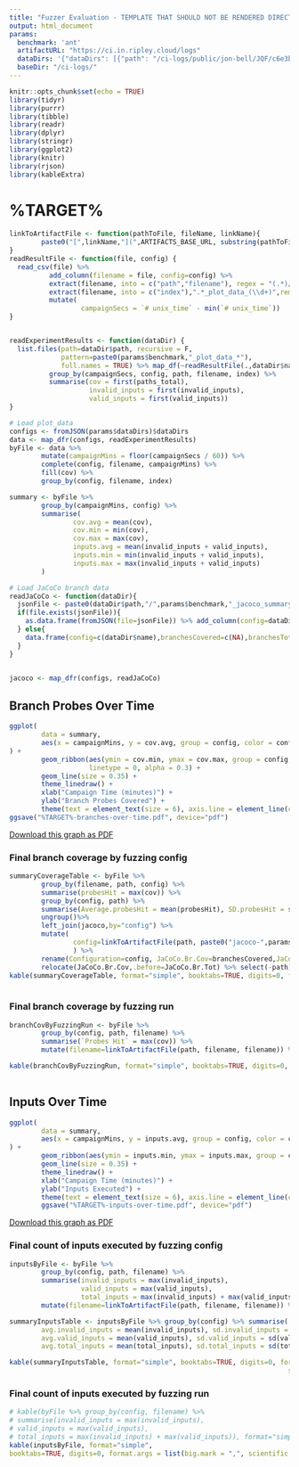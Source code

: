 ```yaml
---
title: "Fuzzer Evaluation - TEMPLATE THAT SHOULD NOT BE RENDERED DIRECTLY EXCEPT FOR DEV"
output: html_document
params:
  benchmark: 'ant'
  artifactURL: "https://ci.in.ripley.cloud/logs"
  dataDirs: '{"dataDirs": [{"path": "/ci-logs/public/jon-bell/JQF/c6e3b2417931d479104f59065da8ea85c7d07f31/Smoke test evaluation - 10 minutes, 5 trials/1604218427/2/artifacts", "name": "dummy-debug-ignore-this"}, {"name": "fast-collision-free-coverage", "path": "/ci-logs/public/jon-bell/JQF/cb70af65d5c0ac1a084c318c2b7260d6710d4ce9/Smoke test evaluation - 10 minutes, 5 trials/1607328380/1/artifacts"}, {"name": "reporting-ci", "path": "/ci-logs/public/jon-bell/JQF/8468ed5f28da5c3d79f85a1a0bcc8d8a8e7ccbd9/Smoke test evaluation - 10 minutes, 5 trials/1604384300/1/artifacts"}]}'
  baseDir: "/ci-logs/"
---
```


```r
knitr::opts_chunk$set(echo = TRUE)
library(tidyr)
library(purrr)
library(tibble)
library(readr)
library(dplyr)
library(stringr)
library(ggplot2)
library(knitr)
library(rjson)
library(kableExtra)
```

# %TARGET%
```r
linkToArtifactFile <- function(pathToFile, fileName, linkName){
        paste0("[",linkName,"](",ARTIFACTS_BASE_URL, substring(pathToFile,nchar(params$baseDir)),"/",fileName,")")
}
readResultFile <- function(file, config) {
  read_csv(file) %>%
          add_column(filename = file, config=config) %>%
          extract(filename, into = c("path","filename"), regex = "(.*)/([^/]*_plot_data.*)") %>%
          extract(filename, into = c("index"),".*_plot_data_(\\d+)",remove=FALSE)%>%
          mutate(
                  campaignSecs = `# unix_time` - min(`# unix_time`))
}


readExperimentResults <- function(dataDir) {
  list.files(path=dataDir$path, recursive = F,
             pattern=paste0(params$benchmark,"_plot_data_*"),
             full.names = TRUE) %>% map_df(~readResultFile(.,dataDir$name)) %>%
          group_by(campaignSecs, config, path, filename, index) %>%
          summarise(cov = first(paths_total),
                    invalid_inputs = first(invalid_inputs),
                    valid_inputs = first(valid_inputs))
}

# Load plot_data
configs <- fromJSON(params$dataDirs)$dataDirs
data <- map_dfr(configs, readExperimentResults)
byFile <- data %>%
        mutate(campaignMins = floor(campaignSecs / 60)) %>%
        complete(config, filename, campaignMins) %>%
        fill(cov) %>%
        group_by(config, filename, index)

summary <- byFile %>%
        group_by(campaignMins, config) %>%
        summarise(
                cov.avg = mean(cov),
                cov.min = min(cov),
                cov.max = max(cov),
                inputs.avg = mean(invalid_inputs + valid_inputs),
                inputs.min = min(invalid_inputs + valid_inputs),
                inputs.max = max(invalid_inputs + valid_inputs)
        )

# Load JaCoCo branch data
readJaCoCo <- function(dataDir){
  jsonFile <- paste0(dataDir$path,"/",params$benchmark,"_jacoco_summary.json")
  if(file.exists(jsonFile)){
    as.data.frame(fromJSON(file=jsonFile)) %>% add_column(config=dataDir$name)
  } else{
    data.frame(config=c(dataDir$name),branchesCovered=c(NA),branchesTotal=c(NA))
  }
}


jacoco <- map_dfr(configs, readJaCoCo)
```

## Branch Probes Over Time

```r
ggplot(
        data = summary,
        aes(x = campaignMins, y = cov.avg, group = config, color = config)
) +
        geom_ribbon(aes(ymin = cov.min, ymax = cov.max, group = config, fill = config),
                    linetype = 0, alpha = 0.3) +
        geom_line(size = 0.35) +
        theme_linedraw() +
        xlab("Campaign Time (minutes)") +
        ylab("Branch Probes Covered") +
        theme(text = element_text(size = 6), axis.line = element_line(colour = "black", size = 0.01)) 
ggsave("%TARGET%-branches-over-time.pdf", device="pdf")
```

[Download this graph as PDF](%SITE_BASE_URL%%TARGET%-branches-over-time.pdf)

### Final branch coverage by fuzzing config
```r
summaryCoverageTable <- byFile %>%
        group_by(filename, path, config) %>%
        summarise(probesHit = max(cov)) %>%
        group_by(config, path) %>%
        summarise(Average.probesHit = mean(probesHit), SD.probesHit = sd(probesHit)) %>%
        ungroup()%>%
        left_join(jacoco,by="config") %>%
        mutate(
                config=linkToArtifactFile(path, paste0("jacoco-",params$benchmark,"/"), config)
                ) %>%
        rename(Configuration=config, JaCoCo.Br.Cov=branchesCovered,JaCoCo.Br.Tot=branchesTotal)  %>%
        relocate(JaCoCo.Br.Cov,.before=JaCoCo.Br.Tot) %>% select(-path)
kable(summaryCoverageTable, format="simple", booktabs=TRUE, digits=0, format.args = list(big.mark = ",",
                                                                        scientific = FALSE)) 
```

### Final branch coverage by fuzzing run
```r
branchCovByFuzzingRun <- byFile %>%
        group_by(config, path, filename) %>%
        summarise(`Probes Hit` = max(cov)) %>%
        mutate(filename=linkToArtifactFile(path, filename, filename)) %>% ungroup() %>% select(-path)

kable(branchCovByFuzzingRun, format="simple", booktabs=TRUE, digits=0, format.args = list(big.mark = ",",
                                                                         scientific = FALSE))
```


## Inputs Over Time
```r

ggplot(
        data = summary,
        aes(x = campaignMins, y = inputs.avg, group = config, color = config)
) +
        geom_ribbon(aes(ymin = inputs.min, ymax = inputs.max, group = config, fill = config), linetype = 0, alpha = 0.3) +
        geom_line(size = 0.35) +
        theme_linedraw() +
        xlab("Campaign Time (minutes)") +
        ylab("Inputs Executed") +
        theme(text = element_text(size = 6), axis.line = element_line(colour = "black", size = 0.01))
        ggsave("%TARGET%-inputs-over-time.pdf", device="pdf")
```

[Download this graph as PDF](%SITE_BASE_URL%%TARGET%-inputs-over-time.pdf)


### Final count of inputs executed by fuzzing config
```r
inputsByFile <- byFile %>%
        group_by(config, path, filename) %>%
        summarise(invalid_inputs = max(invalid_inputs),
                  valid_inputs = max(valid_inputs),
                  total_inputs = max(invalid_inputs) + max(valid_inputs)) %>%
        mutate(filename=linkToArtifactFile(path, filename, filename)) %>% ungroup() %>% select(-path)

summaryInputsTable <- inputsByFile %>% group_by(config) %>% summarise(
        avg.invalid_inputs = mean(invalid_inputs), sd.invalid_inputs = sd(invalid_inputs),
        avg.valid_inputs = mean(valid_inputs), sd.valid_inputs = sd(valid_inputs),
        avg.total_inputs = mean(total_inputs), sd.total_inputs = sd(total_inputs))

kable(summaryInputsTable, format="simple", booktabs=TRUE, digits=0, format.args = list(big.mark = ",",
                                                                      scientific = FALSE)) 
```

### Final count of inputs executed by fuzzing run
```r
# kable(byFile %>% group_by(config, filename) %>% 
# summarise(invalid_inputs = max(invalid_inputs), 
# valid_inputs = max(valid_inputs), 
# total_inputs = max(invalid_inputs) + max(valid_inputs)), format="simple",
kable(inputsByFile, format="simple",
booktabs=TRUE, digits=0, format.args = list(big.mark = ",", scientific = FALSE))
```